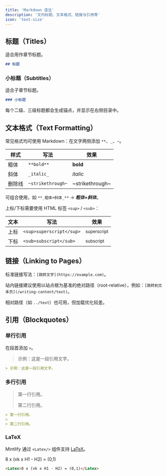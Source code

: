 ---
title: 'Markdown 语法'
description: '文内标题、文本格式、链接与引用等'
icon: 'text-size'
---

## 标题（Titles）

适合用作章节标题。

```md
## 标题
```

### 小标题（Subtitles）

适合子章节标题。

```md
### 小标题
```

<Tip>
每个二级、三级标题都会生成锚点，并显示在右侧目录中。
</Tip>

## 文本格式（Text Formatting）

常见格式均可使用 Markdown：在文字两侧添加 `**`、`_`、`~`。

| 样式 | 写法 | 效果 |
| --- | --- | --- |
| 粗体 | `**bold**` | **bold** |
| 斜体 | `_italic_` | _italic_ |
| 删除线 | `~strikethrough~` | ~strikethrough~ |

可组合使用，如 `**_粗体+斜体_**` -> **_粗体+斜体_**。

上标/下标需要使用 HTML 标签 `<sup>` / `<sub>`：

| 文本 | 写法 | 效果 |
| --- | --- | --- |
| 上标 | `<sup>superscript</sup>` | <sup>superscript</sup> |
| 下标 | `<sub>subscript</sub>` | <sub>subscript</sub> |

## 链接（Linking to Pages）

标准链接写法：`[跳转文字](https://example.com)`。

站内链接建议使用以站点根为基准的绝对路径（root-relative），例如：`[跳转到文本页](/writing-content/text)`。

相对路径（如 `../text`）也可用，但加载优化较差。

## 引用（Blockquotes）

### 单行引用

在段首添加 `>`。

> 示例：这是一段引用文字。

```md
> 示例：这是一段引用文字。
```

### 多行引用

> 第一行引用。
>
> 第二行引用。

```md
> 第一行引用。
>
> 第二行引用。
```

### LaTeX

Mintlify 通过 `<Latex/>` 组件支持 [LaTeX](https://www.latex-project.org)。

<Latex>8 x (vk x H1 - H2) = (0,1)</Latex>

```md
<Latex>8 x (vk x H1 - H2) = (0,1)</Latex>
```

